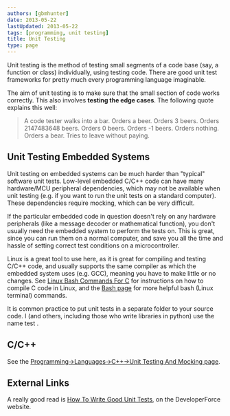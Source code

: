 ```yaml
---
authors: [gbmhunter]
date: 2013-05-22
lastUpdated: 2013-05-22
tags: [programming, unit testing]
title: Unit Testing
type: page
---
```


Unit testing is the method of testing small segments of a code base (say, a function or class) individually, using testing code. There are good unit test frameworks for pretty much every programming language imaginable.

The aim of unit testing is to make sure that the small section of code works correctly. This also involves **testing the edge cases**. The following quote explains this well:

<blockquote>
    A code tester walks into a bar.  
    Orders a beer.  
    Orders 3 beers.  
    Orders 2147483648 beers.  
    Orders 0 beers.  
    Orders -1 beers.  
    Orders nothing.  
    Orders a bear.  
    Tries to leave without paying.
</blockquote>

## Unit Testing Embedded Systems

Unit testing on embedded systems can be much harder than "typical" software unit tests. Low-level embedded C/C++ code can have many hardware/MCU peripheral dependencies, which may not be available when unit testing (e.g. if you want to run the unit tests on a standard computer). These dependencies require mocking, which can be very difficult.

If the particular embedded code in question doesn't rely on any hardware peripherals (like a message decoder or mathematical function), you don't usually need the embedded system to perform the tests on. This is great, since you can run them on a normal computer, and save you all the time and hassle of setting correct test conditions on a microcontroller.

Linux is a great tool to use here, as it is great for compiling and testing C/C++ code, and usually supports the same compiler as which the embedded system uses (e.g. GCC), meaning you have to make little or no changes. See [Linux Bash Commands For C](/programming/languages/c/linux-bash-commands-for-c) for instructions on how to compile C code in Linux, and the [Bash page](/programming/languages/bash/) for more helpful bash (Linux terminal) commands.

It is common practice to put unit tests in a separate folder to your source code. I (and others, including those who write libraries in python) use the name test .

## C/C++

See the [Programming->Languages->C++->Unit Testing And Mocking page](/programming/languages/c-plus-plus/unit-testing-and-mocking).

## External Links

A really good read is [How To Write Good Unit Tests](http://wiki.developerforce.com/page/How_to_Write_Good_Unit_Tests), on the DeveloperForce website.
